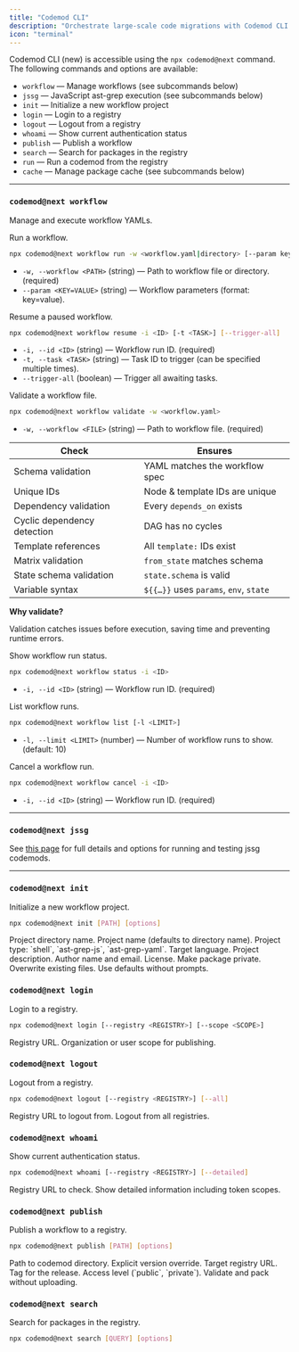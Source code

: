 ```yaml
---
title: "Codemod CLI"
description: "Orchestrate large-scale code migrations with Codemod CLI."
icon: "terminal"
---
```


Codemod CLI (new) is accessible using the `npx codemod@next` command. The following commands and options are available:

- `workflow` — Manage workflows (see subcommands below)
- `jssg` — JavaScript ast-grep execution (see subcommands below)
- `init` — Initialize a new workflow project
- `login` — Login to a registry
- `logout` — Logout from a registry
- `whoami` — Show current authentication status
- `publish` — Publish a workflow
- `search` — Search for packages in the registry
- `run` — Run a codemod from the registry
- `cache` — Manage package cache (see subcommands below)

---

### `codemod@next workflow`

Manage and execute workflow YAMLs.

<ResponseField name="workflow run">
  Run a workflow.
</ResponseField>

```bash
npx codemod@next workflow run -w <workflow.yaml|directory> [--param key=value]
```

- `-w, --workflow <PATH>` (string) — Path to workflow file or directory. (required)
- `--param <KEY=VALUE>` (string) — Workflow parameters (format: key=value).

<ResponseField name="workflow resume">
  Resume a paused workflow.
</ResponseField>

```bash
npx codemod@next workflow resume -i <ID> [-t <TASK>] [--trigger-all]
```

- `-i, --id <ID>` (string) — Workflow run ID. (required)
- `-t, --task <TASK>` (string) — Task ID to trigger (can be specified multiple times).
- `--trigger-all` (boolean) — Trigger all awaiting tasks.

<ResponseField name="workflow validate">
  Validate a workflow file.
</ResponseField>

```bash
npx codemod@next workflow validate -w <workflow.yaml>
```

- `-w, --workflow <FILE>` (string) — Path to workflow file. (required)

| Check                       | Ensures                                |
| --------------------------- | -------------------------------------- |
| Schema validation           | YAML matches the workflow spec         |
| Unique IDs                  | Node & template IDs are unique         |
| Dependency validation       | Every `depends_on` exists              |
| Cyclic dependency detection | DAG has no cycles                      |
| Template references         | All `template:` IDs exist              |
| Matrix validation           | `from_state` matches schema            |
| State schema validation     | `state.schema` is valid                |
| Variable syntax             | `${{…}}` uses `params`, `env`, `state` |

<Info>
  <b>
  Why validate?</b>

   Validation catches issues before execution, saving time and preventing runtime errors.
</Info>

<ResponseField name="workflow status">
  Show workflow run status.
</ResponseField>

```bash
npx codemod@next workflow status -i <ID>
```

- `-i, --id <ID>` (string) — Workflow run ID. (required)

<ResponseField name="workflow list">
  List workflow runs.
</ResponseField>

```bash
npx codemod@next workflow list [-l <LIMIT>]
```

- `-l, --limit <LIMIT>` (number) — Number of workflow runs to show. (default: 10)

<ResponseField name="workflow cancel">
  Cancel a workflow run.
</ResponseField>

```bash
npx codemod@next workflow cancel -i <ID>
```

- `-i, --id <ID>` (string) — Workflow run ID. (required)

---

### `codemod@next jssg`

See [this page](/cli/jssg) for full details and options for running and testing jssg codemods.

---

### `codemod@next init`

Initialize a new workflow project.

```bash
npx codemod@next init [PATH] [options]
```

<ResponseField name="[PATH]" type="string">
  Project directory name.
</ResponseField>

<ResponseField name="--name <NAME>" type="string">
  Project name (defaults to directory name).
</ResponseField>

<ResponseField name="--project-type <PROJECT_TYPE>" type="string">
  Project type: `shell`, `ast-grep-js`, `ast-grep-yaml`.
</ResponseField>

<ResponseField name="--language <LANGUAGE>" type="string">
  Target language.
</ResponseField>

<ResponseField name="--description <DESCRIPTION>" type="string">
  Project description.
</ResponseField>

<ResponseField name="--author <AUTHOR>" type="string">
  Author name and email.
</ResponseField>

<ResponseField name="--license <LICENSE>" type="string">
  License.
</ResponseField>

<ResponseField name="--private" type="boolean">
  Make package private.
</ResponseField>

<ResponseField name="--force" type="boolean">
  Overwrite existing files.
</ResponseField>

<ResponseField name="--no-interactive" type="boolean">
  Use defaults without prompts.
</ResponseField>

### `codemod@next login`

Login to a registry.

```bash
npx codemod@next login [--registry <REGISTRY>] [--scope <SCOPE>]
```

<ResponseField name="--registry <REGISTRY>" type="string">
  Registry URL.
</ResponseField>

<ResponseField name="--scope <SCOPE>" type="string">
  Organization or user scope for publishing.
</ResponseField>

### `codemod@next logout`

Logout from a registry.

```bash
npx codemod@next logout [--registry <REGISTRY>] [--all]
```

<ResponseField name="--registry <REGISTRY>" type="string">
  Registry URL to logout from.
</ResponseField>

<ResponseField name="--all" type="boolean">
  Logout from all registries.
</ResponseField>

### `codemod@next whoami`

Show current authentication status.

```bash
npx codemod@next whoami [--registry <REGISTRY>] [--detailed]
```

<ResponseField name="--registry <REGISTRY>" type="string">
  Registry URL to check.
</ResponseField>

<ResponseField name="--detailed" type="boolean">
  Show detailed information including token scopes.
</ResponseField>

### `codemod@next publish`

Publish a workflow to a registry.

```bash
npx codemod@next publish [PATH] [options]
```

<ResponseField name="[PATH]" type="string">
  Path to codemod directory.
</ResponseField>

<ResponseField name="--version <VERSION>" type="string">
  Explicit version override.
</ResponseField>

<ResponseField name="--registry <REGISTRY>" type="string">
  Target registry URL.
</ResponseField>

<ResponseField name="--tag <TAG>" type="string">
  Tag for the release.
</ResponseField>

<ResponseField name="--access <ACCESS>" type="string">
  Access level (`public`, `private`).
</ResponseField>

<ResponseField name="--dry-run" type="boolean">
  Validate and pack without uploading.
</ResponseField>

### `codemod@next search`

Search for packages in the registry.

```bash
npx codemod@next search [QUERY] [options]
```